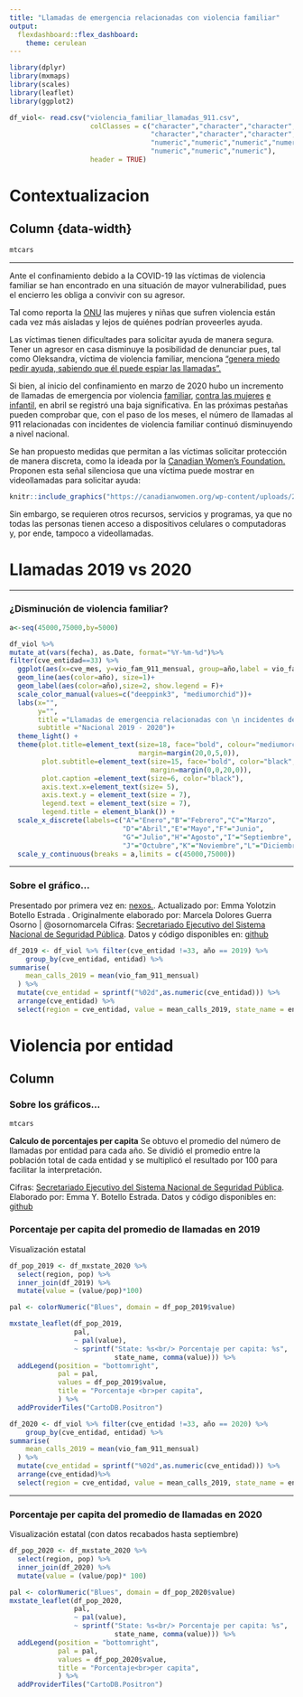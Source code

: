 ```yaml
---
title: "Llamadas de emergencia relacionadas con violencia familiar"
output: 
  flexdashboard::flex_dashboard:
    theme: cerulean
---
```



```r
library(dplyr)
library(mxmaps)
library(scales)
library(leaflet)
library(ggplot2)
```

```r
df_viol<- read.csv("violencia_familiar_llamadas_911.csv", 
                    colClasses = c("character","character","character",
                                   "character","character","character",
                                   "numeric","numeric","numeric","numeric",
                                   "numeric","numeric","numeric"),
                    header = TRUE)
```

Contextualizacion
===================================
Column {data-width}
-------------------------------

```r
mtcars
```


***
\n
\n
\n
Ante el confinamiento debido a la COVID-19 las víctimas de violencia familiar se han encontrado en una situación de mayor vulnerabilidad, pues el encierro les obliga a convivir con su agresor. 

Tal como reporta la [ONU](https://www.unwomen.org/es/news/in-focus/in-focus-gender-equality-in-covid-19-response/violence-against-women-during-covid-19) las mujeres y niñas que sufren violencia están cada vez más aisladas y lejos de quiénes podrían proveerles ayuda.   

Las víctimas tienen dificultades para solicitar ayuda de manera segura. Tener un agresor en casa disminuye la posibilidad de denunciar pues, tal como Oleksandra, víctima de violencia familiar, menciona ["genera miedo pedir ayuda, sabiendo que él puede espiar las llamadas". ](https://www.un.org/es/coronavirus/articles/un-supporting-trapped-domestic-violence-victims-during-covid-19-pandemic) 

Si bien, al inicio del confinamiento en marzo de 2020 hubo un incremento de llamadas de emergencia por violencia [familiar, ](https://datos.nexos.com.mx/?p=1416) [contra las mujeres ](https://www.infobae.com/america/mexico/2020/05/15/la-controvertida-aseveracion-de-lopez-obrador-el-90-de-las-llamadas-por-violencia-contra-las-mujeres-son-falsas/) [e infantil](https://www.infobae.com/america/mexico/2020/07/22/confinados-con-su-agresor-por-que-el-covid-19-recrudecio-la-violencia-familiar-en-mexico/), en abril se registró una baja significativa. En las próximas pestañas pueden comprobar que, con el paso de los meses, el número de llamadas al 911 relacionadas con incidentes de violencia familiar continuó disminuyendo a nivel nacional. 

Se han propuesto medidas que permitan a las víctimas solicitar protección de manera discreta, como la ideada por la [Canadian Women's Foundation. ](https://canadianwomen.org/signal-for-help/) 
Proponen esta señal silenciosa que una víctima puede mostrar en videollamadas para solicitar ayuda: 

```r
knitr::include_graphics("https://canadianwomen.org/wp-content/uploads/2020/04/Banner_EN_CWF-1024x467.png")
```


Sin embargo, se requieren otros recursos, servicios y programas, ya que no todas las personas tienen acceso a dispositivos celulares o computadoras y, por ende, tampoco a videollamadas. 




Llamadas 2019 vs 2020 {data-orientation=rows}
==============================


----------------------------

### ¿Disminución de violencia familiar? 
```r
a<-seq(45000,75000,by=5000)

df_viol %>% 
mutate_at(vars(fecha), as.Date, format="%Y-%m-%d")%>%
filter(cve_entidad==33) %>% 
  ggplot(aes(x=cve_mes, y=vio_fam_911_mensual, group=año,label = vio_fam_911_mensual))+
  geom_line(aes(color=año), size=1)+
  geom_label(aes(color=año),size=2, show.legend = F)+
  scale_color_manual(values=c("deeppink3", "mediumorchid"))+
  labs(x="",
       y="",
       title ="Llamadas de emergencia relacionadas con \n incidentes de violencia familiar",
       subtitle ="Nacional 2019 - 2020")+
  theme_light() +
  theme(plot.title=element_text(size=18, face="bold", colour="mediumorchid4",
                                margin=margin(20,0,5,0)),
        plot.subtitle=element_text(size=15, face="bold", color="black",
                                   margin=margin(0,0,20,0)),
        plot.caption =element_text(size=6, color="black"),
        axis.text.x=element_text(size= 5),
        axis.text.y = element_text(size = 7),
        legend.text = element_text(size = 7),
        legend.title = element_blank()) +
  scale_x_discrete(labels=c("A"="Enero","B"="Febrero","C"="Marzo",
                            "D"="Abril","E"="Mayo","F"="Junio",
                            "G"="Julio","H"="Agosto","I"="Septiembre",
                            "J"="Octubre","K"="Noviembre","L"="Diciembre"))+
  scale_y_continuous(breaks = a,limits = c(45000,75000))

```

-----------

### Sobre el gráfico...

Presentado por primera vez en: [nexos.](https://datos.nexos.com.mx/?p=1416). \n
Actualizado por: Emma Yolotzin Botello Estrada . \n
Originalmente elaborado por: Marcela Dolores Guerra Osorno | @osornomarcela          \n
Cifras: [Secretariado Ejecutivo del Sistema Nacional de Seguridad Pública](https://www.gob.mx/sesnsp/acciones-y-programas/incidencia-delictiva-del-fuero-comun-nueva-metodologia?state=published). \n
Datos y código disponibles en: [github](https://github.com/MarcelaGuerra/violencia_familiar_covidmx)


```r
df_2019 <- df_viol %>% filter(cve_entidad !=33, año == 2019) %>% 
    group_by(cve_entidad, entidad) %>% 
summarise(
    mean_calls_2019 = mean(vio_fam_911_mensual) 
  ) %>% 
  mutate(cve_entidad = sprintf("%02d",as.numeric(cve_entidad))) %>% 
  arrange(cve_entidad) %>% 
  select(region = cve_entidad, value = mean_calls_2019, state_name = entidad)   

```

Violencia por entidad {data-orientation=rows}
========================

Column {data-width=100}
--------------------------


### Sobre los gráficos...
```r
mtcars
```

**Calculo de porcentajes per capita**
Se obtuvo el promedio del número de llamadas por entidad para cada año. Se dividió el promedio entre la población total de cada entidad y se multiplicó el resultado por 100 para facilitar la interpretación.


Cifras: [Secretariado Ejecutivo del Sistema Nacional de Seguridad Pública](https://www.gob.mx/sesnsp/acciones-y-programas/incidencia-delictiva-del-fuero-comun-nueva-metodologia?state=published).\n
Elaborado por: Emma Y. Botello Estrada. \n
Datos y código disponibles en: [github](https://github.com/emmaboes/visualizacion_viol_911)

### Porcentaje per capita del promedio de llamadas en 2019 

Visualización estatal

```r

df_pop_2019 <- df_mxstate_2020 %>% 
  select(region, pop) %>% 
  inner_join(df_2019) %>%  
  mutate(value = (value/pop)*100) 

pal <- colorNumeric("Blues", domain = df_pop_2019$value)

mxstate_leaflet(df_pop_2019,
                pal,
                ~ pal(value),
                ~ sprintf("State: %s<br/> Porcentaje per capita: %s",
                          state_name, comma(value))) %>%
  addLegend(position = "bottomright", 
            pal = pal, 
            values = df_pop_2019$value,
            title = "Porcentaje <br>per capita",
            ) %>%
  addProviderTiles("CartoDB.Positron")
```


```r
df_2020 <- df_viol %>% filter(cve_entidad !=33, año == 2020) %>% 
    group_by(cve_entidad, entidad) %>% 
summarise(
    mean_calls_2019 = mean(vio_fam_911_mensual) 
  ) %>% 
  mutate(cve_entidad = sprintf("%02d",as.numeric(cve_entidad))) %>% 
  arrange(cve_entidad)%>% 
  select(region = cve_entidad, value = mean_calls_2019, state_name = entidad)
```

-----------------------------------




### Porcentaje per capita del promedio de llamadas en 2020 

  Visualización estatal (con datos recabados hasta septiembre)
  
```r

df_pop_2020 <- df_mxstate_2020 %>% 
  select(region, pop) %>% 
  inner_join(df_2020) %>%  
  mutate(value = (value/pop)* 100) 

pal <- colorNumeric("Blues", domain = df_pop_2020$value)
mxstate_leaflet(df_pop_2020,
                pal,
                ~ pal(value),
                ~ sprintf("State: %s<br/> Porcentaje per capita: %s",
                          state_name, comma(value))) %>%
  addLegend(position = "bottomright", 
            pal = pal, 
            values = df_pop_2020$value,
            title = "Porcentaje<br>per capita",
            ) %>%
  addProviderTiles("CartoDB.Positron")

```

